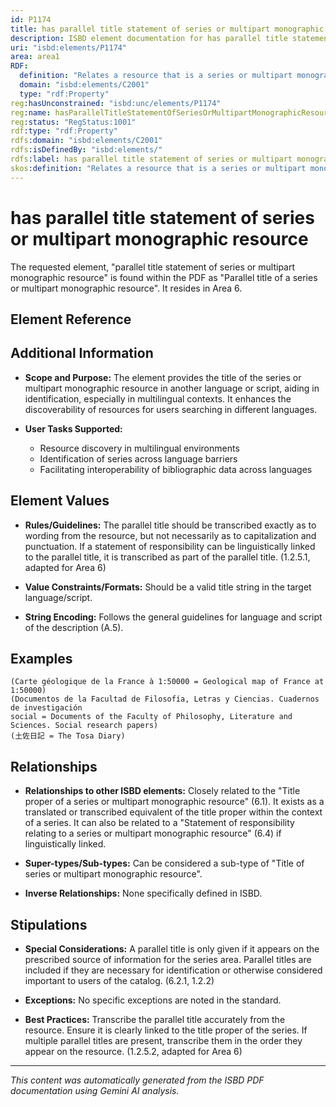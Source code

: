 ```yaml
---
id: P1174
title: has parallel title statement of series or multipart monographic resource
description: ISBD element documentation for has parallel title statement of series or multipart monographic resource
uri: "isbd:elements/P1174"
area: area1
RDF:
  definition: "Relates a resource that is a series or multipart monographic resource to a statement of its parallel title."
  domain: "isbd:elements/C2001"
  type: "rdf:Property"
reg:hasUnconstrained: "isbd:unc/elements/P1174"
reg:name: hasParallelTitleStatementOfSeriesOrMultipartMonographicResource
reg:status: "RegStatus:1001"
rdf:type: "rdf:Property"
rdfs:domain: "isbd:elements/C2001"
rdfs:isDefinedBy: "isbd:elements/"
rdfs:label: has parallel title statement of series or multipart monographic resource
skos:definition: "Relates a resource that is a series or multipart monographic resource to a statement of its parallel title."
---
```

# has parallel title statement of series or multipart monographic resource

The requested element, "parallel title statement of series or multipart monographic resource" is found within the PDF as "Parallel title of a series or multipart monographic resource".  It resides in Area 6.

## Element Reference


<ElementReference frontMatter={frontMatter} />

## Additional Information

- **Scope and Purpose:** The element provides the title of the series or multipart monographic resource in another language or script, aiding in identification, especially in multilingual contexts. It enhances the discoverability of resources for users searching in different languages.

- **User Tasks Supported:**
    - Resource discovery in multilingual environments
    - Identification of series across language barriers
    - Facilitating interoperability of bibliographic data across languages


## Element Values

- **Rules/Guidelines:** The parallel title should be transcribed exactly as to wording from the resource, but not necessarily as to capitalization and punctuation. If a statement of responsibility can be linguistically linked to the parallel title, it is transcribed as part of the parallel title. (1.2.5.1, adapted for Area 6)

- **Value Constraints/Formats:** Should be a valid title string in the target language/script.

- **String Encoding:**  Follows the general guidelines for language and script of the description (A.5).


## Examples

```
(Carte géologique de la France à 1:50000 = Geological map of France at 1:50000)
(Documentos de la Facultad de Filosofía, Letras y Ciencias. Cuadernos de investigación
social = Documents of the Faculty of Philosophy, Literature and Sciences. Social research papers)
(土佐日記 = The Tosa Diary)
```

## Relationships

- **Relationships to other ISBD elements:**  Closely related to the "Title proper of a series or multipart monographic resource" (6.1).  It exists as a translated or transcribed equivalent of the title proper within the context of a series.  It can also be related to a "Statement of responsibility relating to a series or multipart monographic resource" (6.4) if linguistically linked.

- **Super-types/Sub-types:**  Can be considered a sub-type of "Title of series or multipart monographic resource".

- **Inverse Relationships:** None specifically defined in ISBD.


## Stipulations

- **Special Considerations:**  A parallel title is only given if it appears on the prescribed source of information for the series area.  Parallel titles are included if they are necessary for identification or otherwise considered important to users of the catalog. (6.2.1, 1.2.2)

- **Exceptions:** No specific exceptions are noted in the standard.

- **Best Practices:** Transcribe the parallel title accurately from the resource.  Ensure it is clearly linked to the title proper of the series. If multiple parallel titles are present, transcribe them in the order they appear on the resource. (1.2.5.2, adapted for Area 6)


---

*This content was automatically generated from the ISBD PDF documentation using Gemini AI analysis.*
